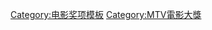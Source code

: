 {{Navbox
|name = MTV影視大獎
|title = [[MTV影視大獎]]
|state = {{{state|autocollapse}}}
|listclass = hlist

| group1 = 現有獎項
| list1  =
* [[MTV影視大獎最佳電影|最佳電影]]
* [[MTV影視大獎最佳劇集|最佳劇集]]
* [[MTV影視大獎最佳電影演員|最佳電影演員]]
* [[MTV影視大獎最佳電視劇演員|最佳電視劇演員]]
* [[MTV影視大獎最佳搭檔|最佳搭檔]]
* [[MTV影視大獎最佳反派|最佳反派]]
* [[MTV影視大獎最令人傻眼場面|最令人傻眼場面]]
* [[MTV影視大獎最佳喜劇演出|最佳喜劇演出]]
* [[MTV影視大獎最佳銀幕變身|最佳銀幕變身]]
* [[MTV影視大獎最佳接吻|最佳接吻]]
* [[MTV影視大獎最佳打鬥|最佳打鬥]]
* [[MTV影視大獎最佳英雄|最佳英雄]]

| group2 = 已取消獎項
| list2  =
* [[MTV電影大獎最佳突破演出|最佳突破演出]]

| group3 = 屆次
| list3  =
* [[1992年MTV電影大獎|1992]]
* [[1993年MTV電影大獎|1993]]
* [[1994年MTV電影大獎|1994]]
* [[1995年MTV電影大獎|1995]]
* [[1996年MTV電影大獎|1996]]
* [[1997年MTV電影大獎|1997]]
* [[1998年MTV電影大獎|1998]]
* [[1999年MTV電影大獎|1999]]
* [[2000年MTV電影大獎|2000]]
* [[2001年MTV電影大獎|2001]]
* [[2002年MTV電影大獎|2002]]
* [[2003年MTV電影大獎|2003]]
* [[2004年MTV電影大獎|2004]]
* [[2005年MTV電影大獎|2005]]
* [[2006年MTV電影大獎|2006]]
* [[2007年MTV電影大獎|2007]]
* [[2008年MTV電影大獎|2008]]
* [[2009年MTV電影大獎|2009]]
* [[2010年MTV電影大獎|2010]]
* [[2011年MTV電影大獎|2011]]
* [[2012年MTV電影大獎|2012]]
* [[2013年MTV電影大獎|2013]]
* [[2014年MTV電影大獎|2014]]
* [[2015年MTV電影大獎|2015]]
* [[2016年MTV電影大獎|2016]]
* [[2017年MTV影視大獎|2017]]
* [[2018年MTV影視大獎|2018]]
* [[2019年MTV影視大獎|2019]]
* <s>2020</s>
* [[2021年MTV影視大獎|2021]]
}}<noinclude>
{{collapsible option}}
[[Category:电影奖项模板]]
[[Category:MTV電影大獎]]
</noinclude>